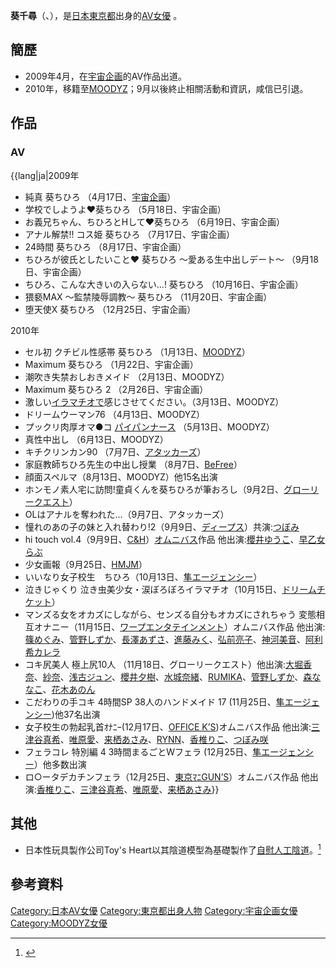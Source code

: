 {{AV女優|
|モデル名={{lang|ja|葵 ちひろ}}
|ふりがな=あおい ちひろ
|別名={{lang|ja|阿部 マリア}}
|愛称=
|生年=1990
|生月=11
|生日=11
|出身地={{JPN}}・[[東京都|東京都]]
|血液型=[[ABO式血液型|A型]]
|時点=2009年4月
|身長=145
|体重=
|バスト=78
|ウエスト=52
|ヒップ=75
|カップ=C-65
|股下=
|靴=
|身体備考=
|ジャンル=[[AV|AV]]
|AV出演期間=2009年 - 2010年
|活動備考=
|他の活動=
|その他=
}}
{{japanese|japanese=葵 ちひろ|kana=あおい ちひろ|romaji=Aoi Chihiro}}
'''葵千尋'''（{{lang-ja|葵 ちひろ}}、{{bd|1990年|11月11日}}），是[[日本|日本]][[東京都|東京都]]出身的[[AV女優|AV女優]] 。

== 簡歷 ==
* 2009年4月，在[[宇宙企画|宇宙企画]]的AV作品出道。
* 2010年，移籍至[[MOODYZ|MOODYZ]]；9月以後終止相關活動和資訊，咸信已引退。

== 作品 == 
=== AV ===
;{{lang|ja|2009年
* 純真 葵ちひろ （4月17日、[[宇宙企画|宇宙企画]]）
* 学校でしようよ♥葵ちひろ （5月18日、宇宙企画）
* お義兄ちゃん、ちひろとHして♥葵ちひろ （6月19日、宇宙企画）
* アナル解禁!! コス姫 葵ちひろ （7月17日、宇宙企画）
* 24時間 葵ちひろ （8月17日、宇宙企画）
* ちひろが彼氏としたいこと♥ 葵ちひろ 〜愛ある生中出しデート〜 （9月18日、宇宙企画）
* ちひろ、こんな大きいの入らない…! 葵ちひろ （10月16日、宇宙企画）
* 猥褻MAX 〜監禁陵辱調教〜 葵ちひろ （11月20日、宇宙企画）
* 堕天使X 葵ちひろ （12月25日、宇宙企画）

;2010年
* セル初 クチビル性感帯 葵ちひろ （1月13日、[[MOODYZ|MOODYZ]]）
* Maximum 葵ちひろ （1月22日、宇宙企画）
* 潮吹き失禁おしおきメイド （2月13日、MOODYZ）
* Maximum 葵ちひろ 2 （2月26日、宇宙企画）
* 激しい[[イラマチオ|イラマチオ]]で感じさせてください。（3月13日、MOODYZ）
* ドリームウーマン76 （4月13日、MOODYZ）
* プックリ肉厚オマ●コ [[パイパン|パイパン]]ナース （5月13日、MOODYZ）
* 真性中出し （6月13日、MOODYZ）
* キチクリンカン90 （7月7日、[[アタッカーズ|アタッカーズ]]）
* 家庭教師ちひろ先生の中出し授業 （8月7日、[[BeFree|BeFree]]）
* 顔面スペルマ（8月13日、MOODYZ）他15名出演
* ホンモノ素人宅に訪問!童貞くんを葵ちひろが筆おろし（9月2日、[[グローリークエスト|グローリークエスト]]）
* OLはアナルを奪われた…（9月7日、アタッカーズ）
* 憧れのあの子の妹と入れ替わり!2（9月9日、[[ディープス|ディープス]]）共演:[[つぼみ_(AV女優)|つぼみ]]
* hi touch vol.4（9月9日、[[C&H|C&H]]）[[オムニバス|オムニバス]]作品 他出演:[[櫻井ゆうこ|櫻井ゆうこ]]、[[早乙女らぶ|早乙女らぶ]]
* 少女画報（9月25日、[[ハマジム|HMJM]]）
* いいなり女子校生　ちひろ（10月13日、[[隼エージェンシー|隼エージェンシー]]）
* 泣きじゃくり 泣き虫美少女・涙ぼろぼろイラマチオ（10月15日、[[ドリームチケット|ドリームチケット]]）
* マンズる女をオカズにしながら、センズる自分もオカズにされちゃう 変態相互オナニー（11月15日、[[ワープエンタテインメント|ワープエンタテインメント]]）オムニバス作品 他出演:[[篠めぐみ|篠めぐみ]]、[[管野しずか|管野しずか]]、[[長澤あずさ|長澤あずさ]]、[[進藤みく|進藤みく]]、[[弘前亮子|弘前亮子]]、[[神河美音|神河美音]]、[[阿利希カレラ|阿利希カレラ]]
* コキ尻美人 極上尻10人 （11月18日、グローリークエスト）他出演:[[大堀香奈|大堀香奈]]、[[紗奈|紗奈]]、[[浅古ジュン|浅古ジュン]]、[[櫻井夕樹|櫻井夕樹]]、[[水城奈緒|水城奈緒]]、[[RUMIKA|RUMIKA]]、[[管野しずか|管野しずか]]、[[森ななこ|森ななこ]]、[[花木あのん|花木あのん]]
* こだわりの手コキ 4時間SP 38人のハンドメイド 17 (11月25日、[[隼エージェンシー|隼エージェンシー]])他37名出演
* 女子校生の勃起乳首ｵﾅﾆｰ(12月17日、[[OFFICE_K’S|OFFICE K’S]])オムニバス作品 他出演:[[三津谷真希|三津谷真希]]、[[唯原愛|唯原愛]]、[[来栖あさみ|来栖あさみ]]、[[RYNN|RYNN]]、[[香椎りこ|香椎りこ]]、[[つぼみ咲|つぼみ咲]]
* フェラコレ 特別編 4 3時間まるごとWフェラ (12月25日、[[隼エージェンシー|隼エージェンシー]]）他多数出演
* ロ○ータデカチンフェラ（12月25日、[[東京ﾏﾆGUN’S|東京ﾏﾆGUN’S]]）オムニバス作品 他出演:[[香椎りこ|香椎りこ]]、[[三津谷真希|三津谷真希]]、[[唯原愛|唯原愛]]、[[来栖あさみ|来栖あさみ]]}}

== 其他 ==
*日本性玩具製作公司Toy's Heart以其陰道模型為基礎製作了[[自慰|自慰]][[人工陰道|人工陰道]]。<ref>{{Cite web|url=http://www.toysheart.asia/product/coshime_aoi_chihiro.html|title=美少女解禁 葵千尋（costume princess chihiro aoi）|accessdate=2011-08-25|work=Toy's Heart|language=zh-hans}}{{dead link|date=2018年4月 |bot=InternetArchiveBot |fix-attempted=yes }}</ref>

== 參考資料 ==
{{reflist}}


{{DEFAULTSORT:Aoi Chihiro}}
[[Category:日本AV女優|Category:日本AV女優]]
[[Category:東京都出身人物|Category:東京都出身人物]]
[[Category:宇宙企画女優|Category:宇宙企画女優]]
[[Category:MOODYZ女優|Category:MOODYZ女優]]